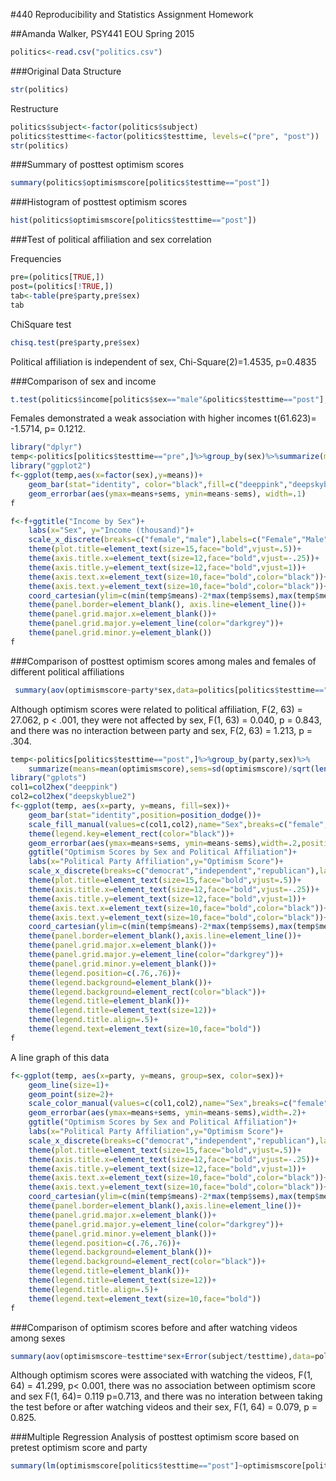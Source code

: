 #440 Reproducibility and Statistics Assignment Homework

<!-- This is Amanda Walker's Assignment. -->
##Amanda Walker, PSY441 EOU Spring 2015

<!-- Loaded politics.csv data file. -->

```r
politics<-read.csv("politics.csv")
```

###Original Data Structure

```r
str(politics)
```

<!-- Restructured the data for factors and proper variables -->

Restructure

```r
politics$subject<-factor(politics$subject)
politics$testtime<-factor(politics$testtime, levels=c("pre", "post"))
str(politics)
```

<!-- The minimum, mean, and variance for posttest
optimism scores. -->

###Summary of posttest optimism scores

```r
summary(politics$optimismscore[politics$testtime=="post"])
```

<!-- A histogram of posttest optimism scores with the default ugly settings. -->

###Histogram of posttest optimism scores

```r
hist(politics$optimismscore[politics$testtime=="post"])
```

<!-- A test to determine whether political affiliation
is independent of one's gender in tabular form.
-->

###Test of political affiliation and sex correlation

Frequencies

```r
pre=(politics[TRUE,])
post=(politics[!TRUE,])
tab<-table(pre$party,pre$sex)
tab
```

ChiSquare test

```r
chisq.test(pre$party,pre$sex)
```

Political affiliation is independent of sex, Chi-Square(2)=1.4535, p=0.4835

<!-- A test to determine whether or not males and females
have different incomes and a graph to display data that includes the relevant means and standard errors.-->

###Comparison of sex and income

```r
t.test(politics$income[politics$sex=="male"&politics$testtime=="post"],politics$income[politics$sex=="female"&politics$testtime=="post"])
```

Females demonstrated a weak association with higher incomes t(61.623)= -1.5714, p= 0.1212.

```r
library("dplyr")
temp<-politics[politics$testtime=="pre",]%>%group_by(sex)%>%summarize(means=mean(income),sems=sd(income)/sqrt(length(income)))
library("ggplot2")
f<-ggplot(temp,aes(x=factor(sex),y=means))+
    geom_bar(stat="identity", color="black",fill=c("deeppink","deepskyblue2"))+
    geom_errorbar(aes(ymax=means+sems, ymin=means-sems), width=.1)
f
```

<!--graph-->

```r
f<-f+ggtitle("Income by Sex")+
    labs(x="Sex", y="Income (thousand)")+
    scale_x_discrete(breaks=c("female","male"),labels=c("Female","Male"))+
    theme(plot.title=element_text(size=15,face="bold",vjust=.5))+
    theme(axis.title.x=element_text(size=12,face="bold",vjust=-.25))+
    theme(axis.title.y=element_text(size=12,face="bold",vjust=1))+
    theme(axis.text.x=element_text(size=10,face="bold",color="black"))+
    theme(axis.text.y=element_text(size=10,face="bold",color="black"))+
    coord_cartesian(ylim=c(min(temp$means)-2*max(temp$sems),max(temp$means)+2*max(temp$sems)))+
    theme(panel.border=element_blank(), axis.line=element_line())+
    theme(panel.grid.major.x=element_blank())+
    theme(panel.grid.major.y=element_line(color="darkgrey"))+
    theme(panel.grid.minor.y=element_blank())
f
```

<!-- ANOVA to see if male and females with different political affiliations
have different posttest optimism scores and a graph to display data that includes the relevant means and standard errors.-->

###Comparison of posttest optimism scores among males and females of different political affiliations

```r
 summary(aov(optimismscore~party*sex,data=politics[politics$testtime=="post",]))
```

Although optimism scores were related to political affiliation, F(2, 63) = 27.062, p < .001, they were not affected by sex, F(1, 63) = 0.040, p = 0.843, and there was no interaction between party and sex, F(2, 63) = 1.213, p = .304.

```r
temp<-politics[politics$testtime=="post",]%>%group_by(party,sex)%>%
    summarize(means=mean(optimismscore),sems=sd(optimismscore)/sqrt(length(optimismscore)))
library("gplots")
col1=col2hex("deeppink")
col2=col2hex("deepskyblue2")
f<-ggplot(temp, aes(x=party, y=means, fill=sex))+
    geom_bar(stat="identity",position=position_dodge())+
    scale_fill_manual(values=c(col1,col2),name="Sex",breaks=c("female","male"),labels=c("Female", "Male"))+
    theme(legend.key=element_rect(color="black"))+
    geom_errorbar(aes(ymax=means+sems, ymin=means-sems),width=.2,position=position_dodge(.9))+
    ggtitle("Optimism Scores by Sex and Political Affiliation")+
    labs(x="Political Party Affiliation",y="Optimism Score")+
    scale_x_discrete(breaks=c("democrat","independent","republican"),labels=c("Democrat","Independent","Republican"))+
    theme(plot.title=element_text(size=15,face="bold",vjust=.5))+
    theme(axis.title.x=element_text(size=12,face="bold",vjust=-.25))+
    theme(axis.title.y=element_text(size=12,face="bold",vjust=1))+
    theme(axis.text.x=element_text(size=10,face="bold",color="black"))+
    theme(axis.text.y=element_text(size=10,face="bold",color="black"))+
    coord_cartesian(ylim=c(min(temp$means)-2*max(temp$sems),max(temp$means)+2*max(temp$sems)))+
    theme(panel.border=element_blank(),axis.line=element_line())+
    theme(panel.grid.major.x=element_blank())+
    theme(panel.grid.major.y=element_line(color="darkgrey"))+
    theme(panel.grid.minor.y=element_blank())+
    theme(legend.position=c(.76,.76))+
    theme(legend.background=element_blank())+
    theme(legend.background=element_rect(color="black"))+
    theme(legend.title=element_blank())+
    theme(legend.title=element_text(size=12))+
    theme(legend.title.align=.5)+
    theme(legend.text=element_text(size=10,face="bold"))
f
```

<!-- A line graph for the same data with
error bars.-->
A line graph of this data

```r
f<-ggplot(temp, aes(x=party, y=means, group=sex, color=sex))+
    geom_line(size=1)+
    geom_point(size=2)+
    scale_color_manual(values=c(col1,col2),name="Sex",breaks=c("female","male"),labels=c("Female", "Male"))+
    geom_errorbar(aes(ymax=means+sems, ymin=means-sems),width=.2)+
    ggtitle("Optimism Scores by Sex and Political Affiliation")+
    labs(x="Political Party Affiliation",y="Optimism Score")+
    scale_x_discrete(breaks=c("democrat","independent","republican"),labels=c("Democrat","Independent","Republican"))+
    theme(plot.title=element_text(size=15,face="bold",vjust=.5))+
    theme(axis.title.x=element_text(size=12,face="bold",vjust=-.25))+
    theme(axis.title.y=element_text(size=12,face="bold",vjust=1))+
    theme(axis.text.x=element_text(size=10,face="bold",color="black"))+
    theme(axis.text.y=element_text(size=10,face="bold",color="black"))+
    coord_cartesian(ylim=c(min(temp$means)-2*max(temp$sems),max(temp$means)+2*max(temp$sems)))+
    theme(panel.border=element_blank(),axis.line=element_line())+
    theme(panel.grid.major.x=element_blank())+
    theme(panel.grid.major.y=element_line(color="darkgrey"))+
    theme(panel.grid.minor.y=element_blank())+
    theme(legend.position=c(.76,.76))+
    theme(legend.background=element_blank())+
    theme(legend.background=element_rect(color="black"))+
    theme(legend.title=element_blank())+
    theme(legend.title=element_text(size=12))+
    theme(legend.title.align=.5)+
    theme(legend.text=element_text(size=10,face="bold"))
f
```


<!-- A test to see if optimism scores pre- and post
watching videos depends on sex.-->

###Comparison of optimism scores before and after watching videos among sexes
```r
summary(aov(optimismscore~testtime*sex+Error(subject/testtime),data=politics))
```

Although optimism scores were associated with watching the videos, F(1, 64) = 41.299, p< 0.001, there was no association between optimism score and sex F(1, 64)= 0.119 p=0.713, and there was no interation between taking the test before or after watching videos and their sex, F(1, 64) = 0.079, p = 0.825.


<!-- A Multiple Regression Analysis to see
whether we can predict someone's posttest optimism
scores from their pretest optimism scores and party
affiliation.-->

###Multiple Regression Analysis of posttest optimism score based on pretest optimism score and party

```r
summary(lm(optimismscore[politics$testtime=="post"]~optimismscore[politics$testtime=="pre"]+party[politics$testtime=="pre"], data=politics))
```

